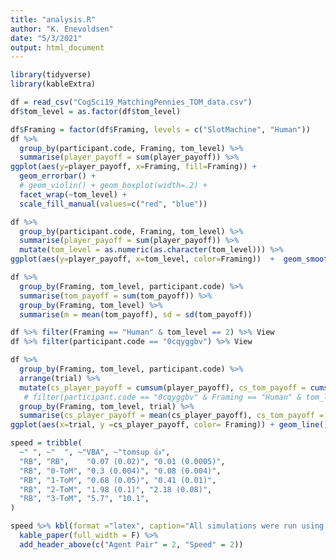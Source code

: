 ```yaml
---
title: "analysis.R"
author: "K. Enevoldsen"
date: "5/3/2021"
output: html_document
---
```


```r
library(tidyverse)
library(kableExtra)

df = read_csv("CogSci19_MatchingPennies_TOM_data.csv")
df$tom_level = as.factor(df$tom_level)

```

```r
df$Framing = factor(df$Framing, levels = c("SlotMachine", "Human"))
df %>% 
  group_by(participant.code, Framing, tom_level) %>% 
  summarise(player_payoff = sum(player_payoff)) %>% 
ggplot(aes(y=player_payoff, x=Framing, fill=Framing)) + 
  geom_errorbar() + 
  # geom_violin() + geom_boxplot(width=.2) + 
  facet_wrap(~tom_level) +  
  scale_fill_manual(values=c("red", "blue"))

df %>% 
  group_by(participant.code, Framing, tom_level) %>% 
  summarise(player_payoff = sum(player_payoff)) %>% 
  mutate(tom_level = as.numeric(as.character(tom_level))) %>% 
ggplot(aes(y=player_payoff, x=tom_level, color=Framing))  +  geom_smooth(method="lm")

df %>% 
  group_by(Framing, tom_level, participant.code) %>% 
  summarise(tom_payoff = sum(tom_payoff)) %>% 
  group_by(Framing, tom_level) %>% 
  summarise(m = mean(tom_payoff), sd = sd(tom_payoff))
```

```r
df %>% filter(Framing == "Human" & tom_level == 2) %>% View
df %>% filter(participant.code == "0cqyggbv") %>% View

```


```r
df %>% 
  group_by(Framing, tom_level, participant.code) %>% 
  arrange(trial) %>% 
  mutate(cs_player_payoff = cumsum(player_payoff), cs_tom_payoff = cumsum(tom_payoff), trial = trial - min(trial)) %>% 
   # filter(participant.code == "0cqyggbv" & Framing == "Human" & tom_level == 2) %>%
  group_by(Framing, tom_level, trial) %>% 
  summarise(cs_player_payoff = mean(cs_player_payoff), cs_tom_payoff = mean(cs_tom_payoff)) %>%
ggplot(aes(x=trial, y =cs_player_payoff, color= Framing)) + geom_line() + facet_wrap(~tom_level)
```




```r
speed = tribble(
  ~" ", ~"  ", ~"VBA", ~"tomsup 👍",
  "RB", "RB",    "0.07 (0.02)", "0.01 (0.0005)",
  "RB", "0-ToM", "0.3 (0.004)", "0.08 (0.004)",
  "RB", "1-ToM", "0.68 (0.05)", "0.41 (0.01)",
  "RB", "2-ToM", "1.98 (0.1)", "2.18 (0.08)",
  "RB", "3-ToM", "5.7", "10.1",
)

speed %>% kbl(format ="latex", caption="All simulations were run using 60 trials and 5 simulations. The reported results is a mean (SD) over 20 repitions. Thus these were run a total of 6 000 pr. agent pair.") %>% 
  kable_paper(full_width = F) %>%
  add_header_above(c("Agent Pair" = 2, "Speed" = 2))

```








